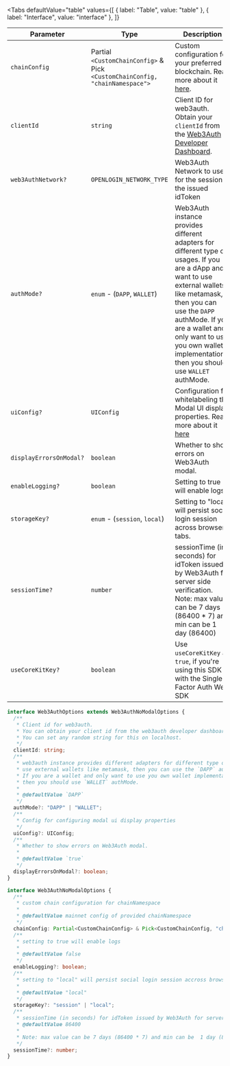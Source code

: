 
<Tabs
  defaultValue="table"
  values={[
    { label: "Table", value: "table" },
    { label: "Interface", value: "interface" },
  ]}
>

<TabItem value="table">

| Parameter               | Type                                                                         | Description                                                                                                                                                                                                                                                                                         | Mandatory | Default                    |
| ----------------------- | ---------------------------------------------------------------------------- | --------------------------------------------------------------------------------------------------------------------------------------------------------------------------------------------------------------------------------------------------------------------------------------------------- | --------- | -------------------------- |
| `chainConfig`           | Partial `<CustomChainConfig>` & Pick `<CustomChainConfig, "chainNamespace">` | Custom configuration for your preferred blockchain. Read more about it [here](#chainconfig).                                                                                                                                                                                                        | Yes       |
| `clientId`              | `string`                                                                     | Client ID for web3auth. Obtain your `clientId` from the [Web3Auth Developer Dashboard](https://dashboard.web3auth.io/).                                                                                                                                                                             | Yes       |
| `web3AuthNetwork?`      | `OPENLOGIN_NETWORK_TYPE`                                                     | Web3Auth Network to use for the session & the issued idToken                                                                                                                                                                                                                                        | No        | `mainnet`                  |
| `authMode?`             | `enum` - (`DAPP`, `WALLET`)                                                  | Web3Auth instance provides different adapters for different type of usages. If you are a dApp and want to use external wallets like metamask, then you can use the `DAPP` authMode. If you are a wallet and only want to use you own wallet implementations, then you should use `WALLET` authMode. | No        | `DAPP`                     |
| `uiConfig?`             | `UIConfig`                                                                   | Configuration for whitelabeling the Modal UI display properties. Read more about it [here](#uiconfig)                                                                                                                                                                                               | No        | Predefined `UIConfig` used |
| `displayErrorsOnModal?` | `boolean`                                                                    | Whether to show errors on Web3Auth modal.                                                                                                                                                                                                                                                           | No        | `true`                     |
| `enableLogging?`        | `boolean`                                                                    | Setting to true will enable logs                                                                                                                                                                                                                                                                    | No        | `false`                    |
| `storageKey?`           | `enum` - (`session`, `local`)                                                | Setting to "local" will persist social login session across browser tabs.                                                                                                                                                                                                                           | No        | `local`                    |
| `sessionTime?`          | `number`                                                                     | sessionTime (in seconds) for idToken issued by Web3Auth for server side verification. Note: max value can be 7 days (86400 \* 7) and min can be 1 day (86400)                                                                                                                                       | No        | `86400`                    |
| `useCoreKitKey?`        | `boolean`                                                                    | Use `useCoreKitKey` as `true`, if you're using this SDK with the Single Factor Auth Web SDK                                                                                                                                                                                                         | No        |                            |

</TabItem>

<TabItem value="interface">

```ts
interface Web3AuthOptions extends Web3AuthNoModalOptions {
  /**
   * Client id for web3auth.
   * You can obtain your client id from the web3auth developer dashboard.
   * You can set any random string for this on localhost.
   */
  clientId: string;
  /**
   * web3auth instance provides different adapters for different type of usages. If you are dapp and want to
   * use external wallets like metamask, then you can use the `DAPP` authMode.
   * If you are a wallet and only want to use you own wallet implementations along with openlogin,
   * then you should use `WALLET` authMode.
   *
   * @defaultValue `DAPP`
   */
  authMode?: "DAPP" | "WALLET";
  /**
   * Config for configuring modal ui display properties
   */
  uiConfig?: UIConfig;
  /**
   * Whether to show errors on Web3Auth modal.
   *
   * @defaultValue `true`
   */
  displayErrorsOnModal?: boolean;
}

interface Web3AuthNoModalOptions {
  /**
   * custom chain configuration for chainNamespace
   *
   * @defaultValue mainnet config of provided chainNamespace
   */
  chainConfig: Partial<CustomChainConfig> & Pick<CustomChainConfig, "chainNamespace">;
  /**
   * setting to true will enable logs
   *
   * @defaultValue false
   */
  enableLogging?: boolean;
  /**
   * setting to "local" will persist social login session accross browser tabs.
   *
   * @defaultValue "local"
   */
  storageKey?: "session" | "local";
  /**
   * sessionTime (in seconds) for idToken issued by Web3Auth for server side verification.
   * @defaultValue 86400
   *
   * Note: max value can be 7 days (86400 * 7) and min can be  1 day (86400)
   */
  sessionTime?: number;
}
```

</TabItem>

</Tabs>
